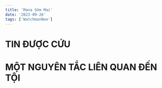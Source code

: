 ```yaml
---
title: 'Mana Sớm Mai'
date: '2023-09-26'
tags: ['WatchmanNee']
---
```


# TIN ĐƯỢC CỨU

<CustomImage
  src="https://raw.githubusercontent.com/ngodochanh/blogpostnext12/main/images/tin_duoc_cuu.jpg"
  alt="Image"
/>

# MỘT NGUYÊN TẮC LIÊN QUAN ĐẾN TỘI

<CustomImage
  src="https://raw.githubusercontent.com/ngodochanh/blogpostnext12/main/images/mot-nguyen-tac-lien-quan-den-toi.jpg"
  alt="Image"
/>
